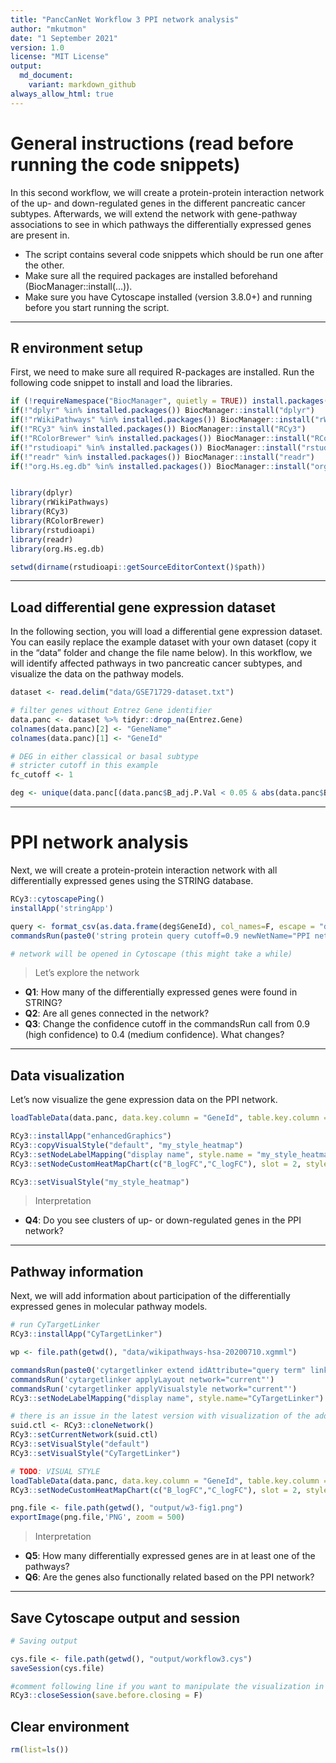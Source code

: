 ```yaml
---
title: "PancCanNet Workflow 3 PPI network analysis"
author: "mkutmon"
date: "1 September 2021"
version: 1.0
license: "MIT License"
output: 
  md_document:
    variant: markdown_github
always_allow_html: true
---
```


# General instructions (read before running the code snippets)
In this second workflow, we will create a protein-protein interaction network of the up- and down-regulated genes in the different pancreatic cancer subtypes. Afterwards, we will extend the network with gene-pathway associations to see in which pathways the differentially expressed genes are present in.

* The script contains several code snippets which should be run one after the other. 
* Make sure all the required packages are installed beforehand (BiocManager::install(...)). 
* Make sure you have Cytoscape installed (version 3.8.0+) and running before you start running the script. 

*** 

## R environment setup

First, we need to make sure all required R-packages are installed. Run the following code snippet to install and load the libraries. 
```r
if (!requireNamespace("BiocManager", quietly = TRUE)) install.packages("BiocManager")
if(!"dplyr" %in% installed.packages()) BiocManager::install("dplyr")
if(!"rWikiPathways" %in% installed.packages()) BiocManager::install("rWikiPathways")
if(!"RCy3" %in% installed.packages()) BiocManager::install("RCy3")
if(!"RColorBrewer" %in% installed.packages()) BiocManager::install("RColorBrewer")
if(!"rstudioapi" %in% installed.packages()) BiocManager::install("rstudioapi")
if(!"readr" %in% installed.packages()) BiocManager::install("readr")
if(!"org.Hs.eg.db" %in% installed.packages()) BiocManager::install("org.Hs.eg.db")


library(dplyr)
library(rWikiPathways)
library(RCy3)
library(RColorBrewer)
library(rstudioapi)
library(readr)
library(org.Hs.eg.db)

setwd(dirname(rstudioapi::getSourceEditorContext()$path))
```

*** 

## Load differential gene expression dataset

In the following section, you will load a differential gene expression dataset. You can easily replace the example dataset with your own dataset (copy it in the "data" folder and change the file name below). 
In this workflow, we will identify affected pathways in two pancreatic cancer subtypes, and visualize the data on the pathway models. 

```r
dataset <- read.delim("data/GSE71729-dataset.txt")

# filter genes without Entrez Gene identifier
data.panc <- dataset %>% tidyr::drop_na(Entrez.Gene)
colnames(data.panc)[2] <- "GeneName"
colnames(data.panc)[1] <- "GeneId"

# DEG in either classical or basal subtype
# stricter cutoff in this example
fc_cutoff <- 1

deg <- unique(data.panc[(data.panc$B_adj.P.Val < 0.05 & abs(data.panc$B_logFC) > fc_cutoff) | (data.panc$C_adj.P.Val < 0.05 & abs(data.panc$C_logFC) > fc_cutoff),c(1,2)])

```

***

# PPI network analysis

Next, we will create a protein-protein interaction network with all differentially expressed genes using the STRING database. 

```r
RCy3::cytoscapePing()
installApp('stringApp') 

query <- format_csv(as.data.frame(deg$GeneId), col_names=F, escape = "double", eol =",")
commandsRun(paste0('string protein query cutoff=0.9 newNetName="PPI network" query="',query,'" limit=0'))

# network will be opened in Cytoscape (this might take a while)
```

> Let's explore the network

- **Q1**: How many of the differentially expressed genes were found in STRING?
- **Q2**: Are all genes connected in the network? 
- **Q3**: Change the confidence cutoff in the commandsRun call from 0.9 (high confidence) to 0.4 (medium confidence). What changes? 

***

## Data visualization

Let's now visualize the gene expression data on the PPI network.

```r
loadTableData(data.panc, data.key.column = "GeneId", table.key.column = "query term")

RCy3::installApp("enhancedGraphics")
RCy3::copyVisualStyle("default", "my_style_heatmap")
RCy3::setNodeLabelMapping("display name", style.name = "my_style_heatmap")
RCy3::setNodeCustomHeatMapChart(c("B_logFC","C_logFC"), slot = 2, style.name = "my_style_heatmap", colors = c("#CC3300","#FFFFFF","#6699FF","#CCCCCC"))

RCy3::setVisualStyle("my_style_heatmap")
```

> Interpretation

- **Q4**: Do you see clusters of up- or down-regulated genes in the PPI network?

***

## Pathway information

Next, we will add information about participation of the differentially expressed genes in molecular pathway models.

```r
# run CyTargetLinker
RCy3::installApp("CyTargetLinker")

wp <- file.path(getwd(), "data/wikipathways-hsa-20200710.xgmml")

commandsRun(paste0('cytargetlinker extend idAttribute="query term" linkSetFiles="', wp, '"'))
commandsRun('cytargetlinker applyLayout network="current"')
commandsRun('cytargetlinker applyVisualstyle network="current"')
RCy3::setNodeLabelMapping("display name", style.name="CyTargetLinker")

# there is an issue in the latest version with visualization of the added edges - the workaround below solves this for now
suid.ctl <- RCy3::cloneNetwork()
RCy3::setCurrentNetwork(suid.ctl)
RCy3::setVisualStyle("default")
RCy3::setVisualStyle("CyTargetLinker")

# TODO: VISUAL STYLE
loadTableData(data.panc, data.key.column = "GeneId", table.key.column = "query term")
RCy3::setNodeCustomHeatMapChart(c("B_logFC","C_logFC"), slot = 2, style.name = "CyTargetLinker", colors = c("#CC3300","#FFFFFF","#6699FF","#CCCCCC"))

png.file <- file.path(getwd(), "output/w3-fig1.png")
exportImage(png.file,'PNG', zoom = 500)

```

> Interpretation

- **Q5**: How many differentially expressed genes are in at least one of the pathways? 
- **Q6**: Are the genes also functionally related based on the PPI network?

***

## Save Cytoscape output and session

```r
# Saving output

cys.file <- file.path(getwd(), "output/workflow3.cys")
saveSession(cys.file) 

#comment following line if you want to manipulate the visualization in Cytoscape
RCy3::closeSession(save.before.closing = F)
```

## Clear environment

```r
rm(list=ls())
```
